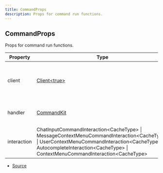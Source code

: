 ```yaml
---
title: CommandProps
description: Props for command run functions.
---
```


## CommandProps

Props for command run functions.

| Property    | Type                                                                                                                                                                                                                             | Value | Description                                               |
| ----------- | -------------------------------------------------------------------------------------------------------------------------------------------------------------------------------------------------------------------------------- | ----- | --------------------------------------------------------- |
| client      | [Client\<true>](https://discord.js.org/docs/packages/discord.js/main/Client:Class)                                                                                                                                               | N/A   | The Discord.js client object that CommandKit is handling. |
| handler     | [CommandKit](/docs/classes/CommandKit)                                                                                                                                                                                           | N/A   | The current CommandKit handler instance.                  |
| interaction | ChatInputCommandInteraction\<CacheType> \| MessageContextMenuCommandInteraction\<CacheType> \| UserContextMenuCommandInteraction\<CacheType> \| AutocompleteInteraction\<CacheType> \| ContextMenuCommandInteraction\<CacheType> | N/A   | The current command interaction object.                   |

- [Source](https://github.com/underctrl-io/commandkit/blob/6ce87cba44f953b46a72430cb1272818640529f4/packages/commandkit/src/types.ts#L123)
